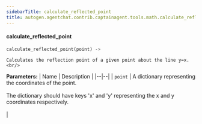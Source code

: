 ```yaml
---
sidebarTitle: calculate_reflected_point
title: autogen.agentchat.contrib.captainagent.tools.math.calculate_reflected_point.calculate_reflected_point
---
```


<code class="doc-symbol doc-symbol-heading doc-symbol-function"></code>
#### calculate_reflected_point

```python
calculate_reflected_point(point) -> 
```

    Calculates the reflection point of a given point about the line y=x.<br/>

<b>Parameters:</b>
| Name | Description |
|--|--|
| `point` | A dictionary representing the coordinates of the point.<br/><br/>The dictionary should have keys 'x' and 'y' representing the x and y coordinates respectively.<br/><br/> |

<br />